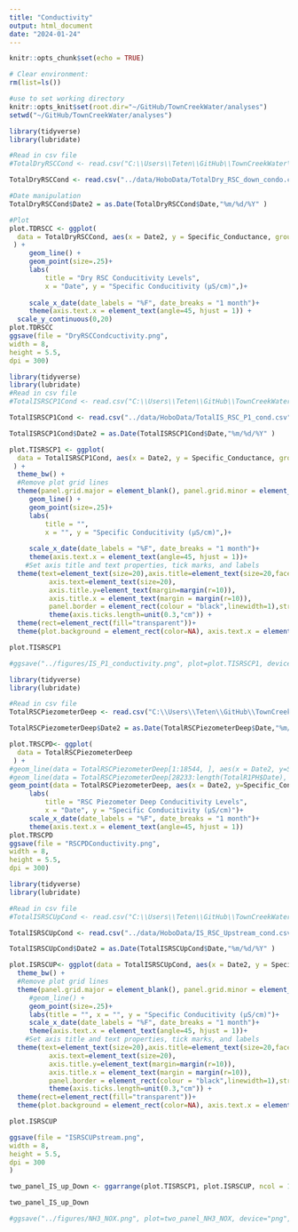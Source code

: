 ```yaml
---
title: "Conductivity"
output: html_document
date: "2024-01-24"
---
```


```r
knitr::opts_chunk$set(echo = TRUE)
```


```r
# Clear environment:
rm(list=ls())

#use to set working directory 
knitr::opts_knit$set(root.dir="~/GitHub/TownCreekWater/analyses")
setwd("~/GitHub/TownCreekWater/analyses")
```


```r
library(tidyverse)
library(lubridate)

#Read in csv file 
#TotalDryRSCCond <- read.csv("C:\\Users\\Teten\\GitHub\\TownCreekWater\\data\\HoboData\\TotalDry_RSC_down_condo.csv")

TotalDryRSCCond <- read.csv("../data/HoboData/TotalDry_RSC_down_condo.csv")

#Date manipulation 
TotalDryRSCCond$Date2 = as.Date(TotalDryRSCCond$Date,"%m/%d/%Y" )

#Plot
plot.TDRSCC <- ggplot(
  data = TotalDryRSCCond, aes(x = Date2, y = Specific_Conductance, group=1)
 ) +
     geom_line() +
     geom_point(size=.25)+ 
     labs(
         title = "Dry RSC Conducitivity Levels",
         x = "Date", y = "Specific Conducitivity (μS/cm)",)+
     
     scale_x_date(date_labels = "%F", date_breaks = "1 month")+
     theme(axis.text.x = element_text(angle=45, hjust = 1)) + 
  scale_y_continuous(0,20)
plot.TDRSCC
ggsave(file = "DryRSCCondcuctivity.png",
width = 8,
height = 5.5, 
dpi = 300)
```


```r
library(tidyverse)
library(lubridate)
#Read in csv file 
#TotalISRSCP1Cond <- read.csv("C:\\Users\\Teten\\GitHub\\TownCreekWater\\data\\HoboData\\TotalIS_RSC_P1_cond.csv")

TotalISRSCP1Cond <- read.csv("../data/HoboData/TotalIS_RSC_P1_cond.csv")

TotalISRSCP1Cond$Date2 = as.Date(TotalISRSCP1Cond$Date,"%m/%d/%Y" )

plot.TISRSCP1 <- ggplot(
  data = TotalISRSCP1Cond, aes(x = Date2, y = Specific_Conductance, group=1)
 ) +
  theme_bw() +
  #Remove plot grid lines
  theme(panel.grid.major = element_blank(), panel.grid.minor = element_blank()) +
     geom_line() +
     geom_point(size=.25)+ 
     labs(
         title = "",
         x = "", y = "Specific Conducitivity (μS/cm)",)+
     
     scale_x_date(date_labels = "%F", date_breaks = "1 month")+
     theme(axis.text.x = element_text(angle=45, hjust = 1))+
    #Set axis title and text properties, tick marks, and labels
  theme(text=element_text(size=20),axis.title=element_text(size=20,face="bold"),
          axis.text=element_text(size=20),  
          axis.title.y=element_text(margin=margin(r=10)),
          axis.title.x = element_text(margin = margin(r=10)),
          panel.border = element_rect(colour = "black",linewidth=1),strip.text = element_text(size = 20), legend.position="none", legend.title = element_text(size=20), legend.text=element_text(size=20)) + 
          theme(axis.ticks.length=unit(0.3,"cm")) + 
  theme(rect=element_rect(fill="transparent"))+
  theme(plot.background = element_rect(color=NA), axis.text.x = element_text(angle=45, hjust = 1))

plot.TISRSCP1

#ggsave("../figures/IS_P1_conductivity.png", plot=plot.TISRSCP1, device="png", path=NULL, scale=1, width=12, height=6, dpi=600, limitsize=TRUE, bg="white")
```


```r
library(tidyverse)
library(lubridate)

#Read in csv file 
TotalRSCPiezometerDeep <- read.csv("C:\\Users\\Teten\\GitHub\\TownCreekWater\\data\\HoboData\\TotalRSC_Piezometer_deep_cond.csv")

TotalRSCPiezometerDeep$Date2 = as.Date(TotalRSCPiezometerDeep$Date,"%m/%d/%Y" )

plot.TRSCPD<- ggplot(
  data = TotalRSCPiezometerDeep
 ) +
#geom_line(data = TotalRSCPiezometerDeep[1:18544, ], aes(x = Date2, y=Specific_Conductance, group = 1 )) +
#geom_line(data = TotalRSCPiezometerDeep[28233:length(TotalR1PH$Date), ], aes(x = Date2, y=Specific_Conductance, group = 2))+ 
geom_point(data = TotalRSCPiezometerDeep, aes(x = Date2, y=Specific_Conductance),size=.25)+ 
     labs(
         title = "RSC Piezometer Deep Conducitivity Levels",
         x = "Date", y = "Specific Conducitivity (μS/cm)")+
     scale_x_date(date_labels = "%F", date_breaks = "1 month")+
     theme(axis.text.x = element_text(angle=45, hjust = 1))
plot.TRSCPD
ggsave(file = "RSCPDConductivity.png",
width = 8,
height = 5.5, 
dpi = 300)
```

```r

library(tidyverse)
library(lubridate)

#Read in csv file 
#TotalISRSCUpCond <- read.csv("C:\\Users\\Teten\\GitHub\\TownCreekWater\\data\\HoboData\\IS_RSC_Upstream_cond.csv")

TotalISRSCUpCond <- read.csv("../data/HoboData/IS_RSC_Upstream_cond.csv")

TotalISRSCUpCond$Date2 = as.Date(TotalISRSCUpCond$Date,"%m/%d/%Y" )

plot.ISRSCUP<- ggplot(data = TotalISRSCUpCond, aes(x = Date2, y = Specific_Conductance, group=1)) +
  theme_bw() +
  #Remove plot grid lines
  theme(panel.grid.major = element_blank(), panel.grid.minor = element_blank()) +
     #geom_line() +
     geom_point(size=.25)+ 
     labs(title = "", x = "", y = "Specific Conducitivity (μS/cm)")+
     scale_x_date(date_labels = "%F", date_breaks = "1 month")+
     theme(axis.text.x = element_text(angle=45, hjust = 1))+
    #Set axis title and text properties, tick marks, and labels
  theme(text=element_text(size=20),axis.title=element_text(size=20,face="bold"),
          axis.text=element_text(size=20),  
          axis.title.y=element_text(margin=margin(r=10)),
          axis.title.x = element_text(margin = margin(r=10)),
          panel.border = element_rect(colour = "black",linewidth=1),strip.text = element_text(size = 20), legend.position="none", legend.title = element_text(size=20), legend.text=element_text(size=20)) + 
          theme(axis.ticks.length=unit(0.3,"cm")) + 
  theme(rect=element_rect(fill="transparent"))+
  theme(plot.background = element_rect(color=NA), axis.text.x = element_text(angle=45, hjust = 1))

plot.ISRSCUP

ggsave(file = "ISRSCUPstream.png",
width = 8,
height = 5.5, 
dpi = 300
)
```

```r
two_panel_IS_up_Down <- ggarrange(plot.TISRSCP1, plot.ISRSCUP, ncol = 1, nrow = 2, labels = NULL, legend = "none")

two_panel_IS_up_Down

#ggsave("../figures/NH3_NOX.png", plot=two_panel_NH3_NOX, device="png", path=NULL, scale=1, width=12, height=10, dpi=600, limitsize=TRUE, bg="white")
```





